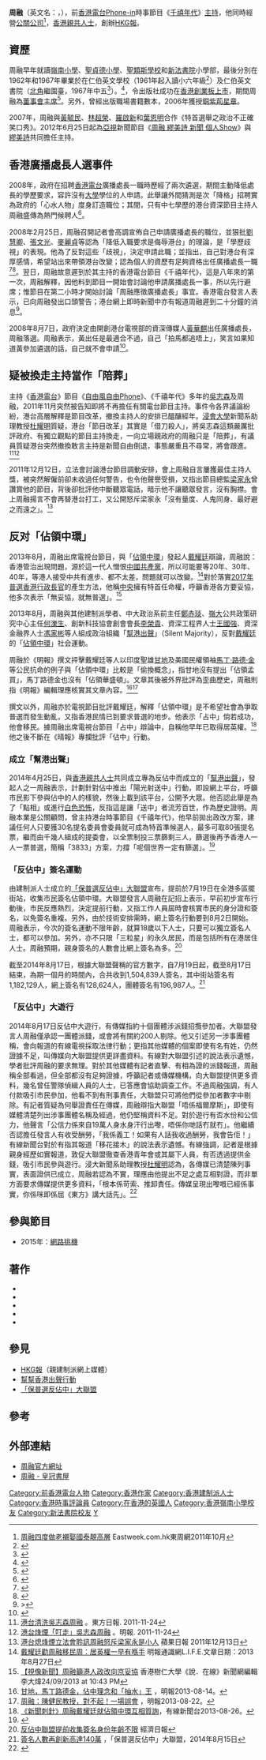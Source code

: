 {{Infobox_officeholder
| name = 周融<br />Robert Chow
| image name = Robert Chow-yung.jpg
| width = 250px
| Sex = 男
| now = [[幫港出聲|幫港出聲]]會長<br>[[「保普選反佔中」大聯盟|「保普選反佔中」大聯盟]]召集人
| period = 2013年8月8日至今（幫港出聲）<br>2014年7月3日至今（反佔中大聯盟）
| nationality = {{CNHK}}<br/>{{UK}}
| date of birth ={{birth_date_and_age|1950|4|22}}
| date of death =
| place of birth = {{HKG-1945}}
| party = [[幫港出聲|幫港出聲]]<br>[[「保普選反佔中」大聯盟|「保普選反佔中」大聯盟]]
| place of death =
| spouse = 林寶蓮（已離婚）<br>陳儀芬（已離婚）<br>張鳳婷
| relatives = 周秉亮（侄子）<br>周巧兒（侄女）
| educate = [[嶺南小學|嶺南小學]]<br>[[聖貞德小學|聖貞德小學]]<br>[[聖類斯學校|聖類斯學校]]<br>[[新法書院|新法書院]]小學部<br>仁伯英文學校<br>香港仁伯英文書院
| past =
*《英文星報》採訪主任（1967-1974）
*[[廉政公署|廉政公署]]新聞部總主任（1974-1985）
*《[[英文虎報|英文虎報]]》[[總經理|總經理]]兼[[總編輯|總編輯]]（1985-1991）
*[[星島集團有限公司|星島集團有限公司]][[總經理|總經理]]
*[[香港電台|香港電台]]廣播處處長候選人（2008）
*[[香港電台|香港電台]]《[[千禧年代_(電台節目)|千禧年代]]》主持
| medal = [[銅紫荊星章|銅紫荊星章]]
}}

'''周融'''{{BBS}}（英文名：{{lang|en|CHOW Yung, Robert}}，{{bd|1950年|4月22日}}），前[[香港電台|香港電台]][[Phone-in|Phone-in]]時事節目《[[千禧年代_(電台節目)|千禧年代]]》[[主持|主持]]，他同時經營[[公關|公關]][[公司|公司]]<ref>[http://eastweek.hk/index.php?aid=15134 周融四度做老襯娶國泰靚高層] {{Wayback|url=http://eastweek.hk/index.php?aid=15134 |date=20140202151620 }}Eastweek.com.hk東周網2011年10月</ref>，[[香港親共人士|香港親共人士]]，創辦[[HKG報|HKG報]]。

== 資歷 ==
周融早年就讀[[嶺南小學|嶺南小學]]、[[聖貞德小學|聖貞德小學]]、[[聖類斯學校|聖類斯學校]]和[[新法書院|新法書院]]小學部，最後分別在1962年和1967年畢業於在仁伯英文學校（1961年起入讀小六年級<ref>{{cite news | title=仁伯英文中學 二次招生放榜 | url=https://mmis.hkpl.gov.hk/coverpage/-/coverpage/view?_coverpage_WAR_mmisportalportlet_hsf=%E4%BB%81%E4%BC%AF&_coverpage_WAR_mmisportalportlet_actual_q=%28%20verbatim_dc.collection%3A%28%22Old%5C%20HK%5C%20Newspapers%22%29%20%29%20AND+%28%20%28%20allTermsMandatory%3A%28true%29%20OR+all_dc.title%3A%28%E4%BB%81%E4%BC%AF%29%20OR+all_dc.creator%3A%28%E4%BB%81%E4%BC%AF%29%20OR+all_dc.contributor%3A%28%E4%BB%81%E4%BC%AF%29%20OR+all_dc.subject%3A%28%E4%BB%81%E4%BC%AF%29%20OR+fulltext%3A%28%E4%BB%81%E4%BC%AF%29%20OR+all_dc.description%3A%28%E4%BB%81%E4%BC%AF%29%20%29%20%29&_coverpage_WAR_mmisportalportlet_sort_field=dc.publicationdate_bsort&p_r_p_-1078056564_c=QF757YsWv5%2B1D0z%2FuZWnPvsouyQsiRfE&_coverpage_WAR_mmisportalportlet_o=17&_coverpage_WAR_mmisportalportlet_sort_order=asc&_coverpage_WAR_mmisportalportlet_filter=dc.publicationdate_dt%3A%5B1960-01-01T00%3A00%3A00Z+TO+1969-12-31T15%3A59%3A59Z%5D | page=7 | publisher=香港工商日報 | date=1961-08-10 | accessdate=2021-11-14 | quote= | archive-date=2021-11-14 | archive-url=https://web.archive.org/web/20211114141408/https://mmis.hkpl.gov.hk/coverpage/-/coverpage/view?_coverpage_WAR_mmisportalportlet_hsf=%E4%BB%81%E4%BC%AF&_coverpage_WAR_mmisportalportlet_actual_q=%28%20verbatim_dc.collection%3A%28%22Old%5C%20HK%5C%20Newspapers%22%29%20%29%20AND+%28%20%28%20allTermsMandatory%3A%28true%29%20OR+all_dc.title%3A%28%E4%BB%81%E4%BC%AF%29%20OR+all_dc.creator%3A%28%E4%BB%81%E4%BC%AF%29%20OR+all_dc.contributor%3A%28%E4%BB%81%E4%BC%AF%29%20OR+all_dc.subject%3A%28%E4%BB%81%E4%BC%AF%29%20OR+fulltext%3A%28%E4%BB%81%E4%BC%AF%29%20OR+all_dc.description%3A%28%E4%BB%81%E4%BC%AF%29%20%29%20%29&_coverpage_WAR_mmisportalportlet_sort_field=dc.publicationdate_bsort&p_r_p_-1078056564_c=QF757YsWv5%2B1D0z%2FuZWnPvsouyQsiRfE&_coverpage_WAR_mmisportalportlet_o=17&_coverpage_WAR_mmisportalportlet_sort_order=asc&_coverpage_WAR_mmisportalportlet_filter=dc.publicationdate_dt%3A%5B1960-01-01T00%3A00%3A00Z+TO+1969-12-31T15%3A59%3A59Z%5D | dead-url=no }}</ref>）及仁伯英文書院（[[北角|北角]]繼園臺，1967年中五<ref>{{cite news | title=英中會考放榜 | url=https://mmis.hkpl.gov.hk/coverpage/-/coverpage/view?_coverpage_WAR_mmisportalportlet_hsf=%E8%8B%B1%E6%96%87%E4%B8%AD%E5%AD%B8%E6%9C%83%E6%94%B7&_coverpage_WAR_mmisportalportlet_actual_q=%28%20verbatim_dc.collection%3A%28%22Old%5C%20HK%5C%20Newspapers%22%29%20%29%20AND+%28%20%28%20allTermsMandatory%3A%28true%29%20OR+all_dc.title%3A%28%E8%8B%B1%E6%96%87%E4%B8%AD%E5%AD%B8%E6%9C%83%E6%94%B7%29%20OR+all_dc.creator%3A%28%E8%8B%B1%E6%96%87%E4%B8%AD%E5%AD%B8%E6%9C%83%E6%94%B7%29%20OR+all_dc.contributor%3A%28%E8%8B%B1%E6%96%87%E4%B8%AD%E5%AD%B8%E6%9C%83%E6%94%B7%29%20OR+all_dc.subject%3A%28%E8%8B%B1%E6%96%87%E4%B8%AD%E5%AD%B8%E6%9C%83%E6%94%B7%29%20OR+fulltext%3A%28%E8%8B%B1%E6%96%87%E4%B8%AD%E5%AD%B8%E6%9C%83%E6%94%B7%29%20OR+all_dc.description%3A%28%E8%8B%B1%E6%96%87%E4%B8%AD%E5%AD%B8%E6%9C%83%E6%94%B7%29%20%29%20%29&_coverpage_WAR_mmisportalportlet_sort_field=dc.publicationdate_bsort&p_r_p_-1078056564_c=QF757YsWv5%2BxN104DIEAyedUndlVBtoC&_coverpage_WAR_mmisportalportlet_o=93&_coverpage_WAR_mmisportalportlet_sort_order=desc&_coverpage_WAR_mmisportalportlet_filter=dc.publicationdate_dt%3A%5B1960-01-01T00%3A00%3A00Z+TO+1969-12-31T15%3A59%3A59Z%5D | page=10 | publisher=香港工商日報 | date=1967-08-22 | accessdate=2021-11-22 | quote= | archive-date=2021-11-21 | archive-url=https://web.archive.org/web/20211121140958/https://mmis.hkpl.gov.hk/coverpage/-/coverpage/view?_coverpage_WAR_mmisportalportlet_hsf=%E8%8B%B1%E6%96%87%E4%B8%AD%E5%AD%B8%E6%9C%83%E6%94%B7&_coverpage_WAR_mmisportalportlet_actual_q=(%20verbatim_dc.collection:(%22Old%5C%20HK%5C%20Newspapers%22)%20)%20AND+(%20(%20allTermsMandatory:(true)%20OR+all_dc.title:(%E8%8B%B1%E6%96%87%E4%B8%AD%E5%AD%B8%E6%9C%83%E6%94%B7)%20OR+all_dc.creator:(%E8%8B%B1%E6%96%87%E4%B8%AD%E5%AD%B8%E6%9C%83%E6%94%B7)%20OR+all_dc.contributor:(%E8%8B%B1%E6%96%87%E4%B8%AD%E5%AD%B8%E6%9C%83%E6%94%B7)%20OR+all_dc.subject:(%E8%8B%B1%E6%96%87%E4%B8%AD%E5%AD%B8%E6%9C%83%E6%94%B7)%20OR+fulltext:(%E8%8B%B1%E6%96%87%E4%B8%AD%E5%AD%B8%E6%9C%83%E6%94%B7)%20OR+all_dc.description:(%E8%8B%B1%E6%96%87%E4%B8%AD%E5%AD%B8%E6%9C%83%E6%94%B7)%20)%20)&_coverpage_WAR_mmisportalportlet_sort_field=dc.publicationdate_bsort&p_r_p_-1078056564_c=QF757YsWv5%2BxN104DIEAyedUndlVBtoC&_coverpage_WAR_mmisportalportlet_o=93&_coverpage_WAR_mmisportalportlet_sort_order=desc&_coverpage_WAR_mmisportalportlet_filter=dc.publicationdate_dt:%5B1960-01-01T00:00:00Z+TO+1969-12-31T15:59:59Z%5D | dead-url=no }}</ref>）。<ref>{{cite web |url=https://hk.lifestyle.appledaily.com/nextplus/magazine/article/20040902/2_4279020/%E7%B5%82-%E6%96%BC-%E8%BC%AA-%E5%88%B0-%E6%88%91-%E5%91%A8-%E8%9E%8D |title=終於輪到我 周融 |last= |first= |date=2004-09-02 |website= |publisher=壹週刊 |access-date=2019-11-01 |quote= |archive-date=2019-11-01 |archive-url=https://web.archive.org/web/20191101011908/https://hk.lifestyle.appledaily.com/nextplus/magazine/article/20040902/2_4279020/%E7%B5%82-%E6%96%BC-%E8%BC%AA-%E5%88%B0-%E6%88%91-%E5%91%A8-%E8%9E%8D |dead-url=no }}</ref>{{Fact|1991年創立HongKong Transit Publishing Company，出版首份在地鐵派發的周刊、俗稱「米報」的招聘廣告雜誌《Recruit》，其後更與招聘網站Panda合併成為「熊貓Recruit」|time=2018-07-21T08:49:10+00:00}}，令出版社成功在[[香港創業板|香港創業板]][[上市|上市]]，期間周融為[[董事會主席|董事會主席]]<ref>{{cite news |url=http://hk.apple.nextmedia.com/financeestate/art/20021123/2963182 |title=周融悉售熊貓股權 |publisher=[[蘋果日報_(香港)|蘋果日報 (香港)]] |date=2002-11-23 |language=zh-hant |access-date=2015-05-13 |archive-url=https://web.archive.org/web/20151003215631/http://hk.apple.nextmedia.com/financeestate/art/20021123/2963182 |archive-date=2015-10-03 |dead-url=no }}</ref>。另外，曾經出版職場書籍數本，2006年獲授[[銅紫荊星章|銅紫荊星章]]。

2007年，周融與[[黃毓民|黃毓民]]、[[林超榮|林超榮]]、[[羅啟新|羅啟新]]和[[葉恩明|葉恩明]]合作《特首選舉之政治不正確笑口秀》。2012年6月25日起為[[亞視|亞視]]新聞節目《[[周融_繆美詩_新聞_個人Show|周融 繆美詩 新聞 個人Show]]》與[[繆美詩|繆美詩]]共同擔任主持。

== 香港廣播處長人選事件 ==
2008年，政府在招聘[[香港電台|香港電台]]廣播處長一職時歷經了兩次遴選，期間主動降低處長的學歷要求，容許沒有[[大學|大學]]學位的人申請。此舉讓外間猜測是次「降格」招聘實為政府的「心水人物」度身訂造職位；其間，只有中七學歷的港台資深節目主持人周融盛傳為熱門候聘人<ref>{{cite web|url=http://news.sina.com.hk/cgi-bin/nw/show.cgi/2/1/1/650106/1.html|title=「廣播處長非筍工」周融：應徵抗學歷歧視|publisher=明報|date=2008-02-26}}{{Dead link|date=2019年8月 |bot=InternetArchiveBot |fix-attempted=yes }}</ref>。

2008年2月25日，周融召開記者會高調宣佈自己申請廣播處長的職位，並狠批[[劉慧卿|劉慧卿]]、[[張文光|張文光]]、[[麥麗貞|麥麗貞]]等認為「降低入職要求是侮辱港台」的理論，是「學歷歧視」的表現。他為了反對這些「歧視」，決定申請此職；並指出，自己對港台有深厚感情，希望站出來帶領港台改變；認為個人的資歷有足夠資格出任廣播處長一職<ref>{{cite web|url=http://news.sina.com.hk/cgi-bin/nw/show.cgi/5/1/1/650215/1.html|title=周融決角逐廣播處長|publisher=星島日報|date=2008-02-26|5=}}{{Dead link|date=2019年8月 |bot=InternetArchiveBot |fix-attempted=yes }}</ref><ref>{{cite web|url=http://hk.news.yahoo.com/080225/60/2pg3g.html|title=周融發火言論|publisher=星島日報|date=2008-02-26|5=|deadurl=yes|archiveurl=https://web.archive.org/web/20080228005945/http://hk.news.yahoo.com/080225/60/2pg3g.html|archivedate=2008-02-28|accessdate=2008-02-26}}</ref>。翌日，周融故意遲到於其主持的香港電台節目《千禧年代》，這是八年來的第一次，周融解釋，因他料到節目一開始會討論他申請廣播處長一事，所以先行避席；惟節目在第二小時才開始討論「周融應徵廣播處長」事宜。香港電台發言人表示，已向周融發出口頭警告；港台網上即時新聞中亦有報道周融遲到二十分鐘的消息<ref>>{{cite web|url=http://app2.rthk.org.hk/pda/news/content.php?id=470778|title=周融遲到今早未能準時主持《千禧年代》|publisher=港台網上即時新聞|date=2008-02-26}}{{dead link|date=2017年12月 |bot=InternetArchiveBot |fix-attempted=yes }}</ref>。

2008年8月7日，政府決定由開創港台電視部的資深傳媒人[[黃華麒|黃華麒]]出任廣播處長，周融落選。周融表示，黃出任是最適合不過，自己「拍馬都追唔上」，笑言如果知道黃參加遴選的話，自己就不會申請<ref>{{cite web|url=http://hk.news.yahoo.com/article/080807/3/7kzm.html|title=周融自謔「拍馬都追唔上」|publisher=星島日報|date=2008-08-28|deadurl=yes|archiveurl=https://web.archive.org/web/20080815063147/http://hk.news.yahoo.com/article/080807/3/7kzm.html|archivedate=2008-08-15|accessdate=2008-08-14}}</ref>。

== 疑被換走主持當作「陪葬」==
主持《[[香港電台|香港電台]]》節目《[[自由風自由Phone|自由風自由Phone]]》、《千禧年代》多年的[[吳志森|吳志森]]及周融，2011年11月突然被告知即將不再擔任有關電台節目主持。事件令各界議論紛紛，港台高層解釋是節目改革，撤換主持人的安排已醞釀經年。[[浸會大學|浸會大學]]新聞系助理教授[[杜耀明|杜耀明]]質疑，港台「節目改革」其實是「借刀殺人」，將吳志森這類嚴厲批評政府、有獨立觀點的節目主持換走，一向立場親政府的周融只是「陪葬」，有議員質疑港台突然撤換敢言主持是新聞自由倒退，事態嚴重且不尋常，將會跟進。<ref>[http://www2.news.sina.com.hk/news/2/1/1/2501023/1.html 港台清洗吳志森周融] {{Wayback|url=http://www2.news.sina.com.hk/news/2/1/1/2501023/1.html |date=20120125074612 }}。東方日報. 2011-11-24</ref><ref>[http://news.sina.com.hk/news/2/1/1/2500858/1.html 港台烽煙「叮走」吳志森周融] {{Wayback|url=http://news.sina.com.hk/news/2/1/1/2500858/1.html |date=20111127152358 }}。明報. 2011-11-24</ref>

2011年12月12日，立法會討論港台節目調動安排，會上周融自言屢獲最佳主持人獎，被突然解僱前卻未收過任何警告，也令他聲譽受損，又指出節目總監[[梁家永|梁家永]]曾讚賞他的節目，背後卻批評他中斷聽眾電話，暗示他不讓聽眾發言，沒有胸襟。會上周融揚言不會再替港台打工，又公開怒斥梁家永「沒有量度、人鬼同身、最好避之而遠之」。<ref>[http://hk.apple.nextmedia.com/template/apple/art_main.php?iss_id=20111213&sec_id=4104&subsec=11867&art_id=15887965 港台熄烽煙立法會聆訊周融怒斥梁家永是小人] 蘋果日報 2011年12月13日</ref>

== 反对「佔領中環」==
2013年8月，周融出席電視台節目，與「[[讓愛與和平佔領中環|佔領中環]]」發起人[[戴耀廷|戴耀廷]]辯論，周融說：香港管治出現問題，源於這一代人憎恨[[中國共產黨|中國共產黨]]，所以可能要等20年、30年、40年，等港人接受中共有進步、都不太差，問題就可以改變。<ref>[http://life.mingpao.com/cfm/dailynews3b.cfm?File=20130827/nalgz/gzb1.txt 戴耀廷勸周融移民周：居英權一早有喺手] {{Wayback|url=http://life.mingpao.com/cfm/dailynews3b.cfm?File=20130827%2Fnalgz%2Fgzb1.txt |date=20180220151930 }}明報通識網L.I.F.E.文章日期：2013年8月27日</ref>對於落實[[2017年香港特別行政區行政長官選舉|2017年普選香港行政長官]]的產生方法，他稱[[中華人民共和國政府|中央]]擁有特首任命權，呼籲香港各方要妥協，他多次表示「無妥協，就無普選」。<ref>[http://jmc.hksyu.edu/shuo/?p=15684 【視像新聞】周融籲港人政改向京妥協] {{Wayback|url=http://jmc.hksyu.edu/shuo/?p=15684 |date=20140221162325 }}香港樹仁大學《說．在線》新聞網編輯李大煒24/09/2013 at 10:43 PM</ref>

2013年8月，周融與其他建制派學者、中大政治系前主任[[鄭赤琰|鄭赤琰]]、[[嶺南大學_(香港)|嶺大]]公共政策研究中心主任[[何濼生|何濼生]]、創新科技協會創會會長[[李榮貴|李榮貴]]、資深工程界人士[[王國強_(香港)|王國強]]、資深金融界人士[[馮家彬|馮家彬]]等人組成政治組織「[[幫港出聲|幫港出聲]]」（Silent Majority），反對[[戴耀廷|戴耀廷]]的「[[讓愛與和平佔領中環|佔領中環]]」社会運動。

周融於《明報》撰文抨擊戴耀廷等人以印度聖雄[[甘地|甘地]]及美國民權領袖[[馬丁·路德·金|馬丁·路德·金]]等公民抗命的例子與「佔領中環」比較是「偷換概念」，指甘地沒有提出「佔領孟買」，馬丁路德金也沒有「佔領華盛頓」。文章其後被外界批評為歪曲歷史，周融則指《明報》編輯理應核實其文章內容。<ref>[http://news.sina.com.hk/news/20130814/-6-3041311/1.html 甘地，馬丁路德金，佔中理念和「抽水」王] {{Wayback|url=http://news.sina.com.hk/news/20130814/-6-3041311/1.html |date=20140221141624 }}，明報2013-08-14。</ref><ref>[http://news.sina.com.hk/news/20130822/-6-3047988/1.html 周融：陳健民教授，對不起！一場誤會] {{Wayback|url=http://news.sina.com.hk/news/20130822/-6-3047988/1.html |date=20140221140837 }}，明報2013-08-22。</ref>

撰文以外，周融亦於電視節目批評戴耀廷，解釋「佔領中環」是不希望社會為爭取普選而發生動亂，又指香港民情已到要求普選的地步。他表示「占中」倘若成功，他會移民。據周融出席電視台節目「占中」辯論中，自稱他早年已取得居英權。<ref>[http://cablenews.i-cable.com/webapps/program/newslancet/videoPlay.php?video_id=12162373 《新聞刺針》周融戴耀廷就佔領中環互相質詢]，有線新聞台2013-08-26。</ref>他之後不斷在《晴報》專攔批評「佔中」行動。

=== 成立「幫港出聲」===
2014年4月25日，與[[香港親共人士|香港親共人士]]共同成立專為反佔中而成立的「[[幫港出聲|幫港出聲]]」，發起人之一周融表示，計劃針對佔中推出「陽光射送中」行動，即設網上平台，呼籲市民影下參與佔中的人的樣貌，然後上載到該平台，公開予大眾。他否認此舉是為了「點相」或進行[[白色恐怖|白色恐怖]]，反指這是讓「送中」者流芳百世，作為歷史證明。周融本業是公關顧問，曾主持港台時事節目《千禧年代》，他早前拋出政改方案，建議任何人只要獲30名提名委員會委員就可成為特首準候選人，最多可取80張提名票，繼而由千幾人組成的提委會，以全票制投三票篩剩三人，篩選後再予香港人一人一票普選，簡稱「3833」方案，力撐「呢個世界一定有篩選」。<ref>{{Cite web |url=http://hk.apple.nextmedia.com/realtime/news/20140425/52416483 |title=幫港出聲搞白色恐怖？周融叫市民影佔中者相放上網香港蘋果日報2014年4月25日 |access-date=2014年4月29日 |archive-url=https://web.archive.org/web/20140429185147/http://hk.apple.nextmedia.com/realtime/news/20140425/52416483 |archive-date=2014年4月29日 |dead-url=no }}</ref>

=== 「反佔中」簽名運動 ===
由建制派人士成立的[[「保普選反佔中」大聯盟|「保普選反佔中」大聯盟]]宣布，提前於7月19日在全港多區擺街站，收集市民簽名佔領中環。大聯盟發言人周融在記招上表示，早前初步宣布行動後，市民反應熱烈，決定提前行動，又指工作人員屆時會核實市民的身分證和簽名，以免簽名重複。另外，由於技術安排需時，網上簽名行動要到8月2日開始。周融表示，今次的簽名運動不限年齡，就算18歲以下人士，只要可以獨立簽名人士，都可以參加。另外，亦不只限「三粒星」的永久居民，而是包括所有在港居住人士。周融預期，親身簽名的人數會比網上簽名為多。<ref>[http://www.hket.com/eti/inews/content/173107 反佔中聯盟提前收集簽名身份年齡不限] {{Wayback|url=http://www.hket.com/eti/inews/content/173107 |date=20140714235636 }}經濟日報</ref>

截至2014年8月17日，根據大聯盟聲稱的官方數字，自7月19日起，截至8月17日結束，為期一個月的時間內，合共收到1,504,839人簽名，其中街站簽名有1,182,129人，網上簽名有128,624人，團體簽名有196,987人。<ref>[http://sign4peacedemocracy.hk/index.php?r=index/detail&id=328 簽名人數再創新高達140萬] {{Wayback|url=http://sign4peacedemocracy.hk/index.php?r=index%2Fdetail&id=328 |date=20190512031442 }}，「保普選反佔中」大聯盟，2014年8月15日</ref>

=== 「反佔中」大遊行 ===
2014年8月17日反佔中大遊行，有傳媒指約十個團體涉派錢招攬參加者。大聯盟發言人周融僅承認一團體派錢，或會將有關約200人剔除。他又引述另一涉事團體稱，會向報道的有線電視採取法律行動；更指其他媒體的個案即使有名有姓，仍然證據不足，叫傳媒向大聯盟提供更詳盡資料。有線對大聯盟引述的說法表示遺憾，學者批評周融的要求無理。對於其他媒體有記者直擊、有相為證的派錢報道，周融稱全部看過，但全部都沒有足夠證據，呼籲記者或傳媒機構，向大聯盟提供更多資料，幾名曾任警隊偵緝人員的人士，已答應會協助調查工作。不過周融強調，有人付款吸引市民參加，他看不到有刑事責任，大聯盟只可將他們從參加者數字中剔除。有記者質疑為何舉證責任在傳媒，周融辯指大聯盟「唔係福爾摩斯」，即使有媒體清楚列出涉事團體名稱及經過，他仍堅稱資料不足。對於遊行有否水份和公信力，他聲言「公信力係來自19萬人身水身汗行出嚟，唔係你哋話冇就冇」。他繼續否認擔任發言人有收受酬勞，「我係義工！如果有人話我收過酬勞，我會告佢！」有線新聞台對於有指其報道「移花接木」的說法表示遺憾。有線強調，記者是根據親身經歷如實報道，敦促大聯盟徹查香港青年會或其屬下人員，有否透過提供金錢，吸引市民參與遊行。浸大新聞系助理教授[[杜耀明|杜耀明]]認為，各傳媒已清楚陳列事實，表面證供已成立，周融若認為不實，理應由他提出不足之處互相對證，而非單方面要求傳媒提供更多資料，「根本係苛索、推卸責任。傳媒呈現出嚟嘅已經係事實，你係咪即係屈《東方》講大話先」。<ref>{{Cite web |url=http://hk.apple.nextmedia.com/news/art/20140819/18836950 |title=派錢遊行有片有相　周融死撐無證據吳秋北屈有線報道移花接木 |access-date=2014-11-20 |archive-url=https://web.archive.org/web/20141209114849/http://hk.apple.nextmedia.com/news/art/20140819/18836950 |archive-date=2014-12-09 |dead-url=no }}</ref>

== 參與節目 ==
* 2015年：[[網路挑機|網路挑機]]

== 著作 ==
*{{cite book | author = 周融 | year = 2006 | title = 《5年薪金加4倍》 | publisher = [[皇冠出版社|皇冠出版社]] | location =香港 | id = ISBN 9624519854}}
*{{cite book | author = 周融 | year = 2004 | title = 《懶人英文也會好》 | publisher = [[皇冠出版社|皇冠出版社]] | location =香港 | id = ISBN 9624518475}}
*{{cite book | author = 周融 | year = 2003 | title = 《成功，你敢嗎?》  | publisher = [[皇冠出版社|皇冠出版社]] | location =香港 | id = ISBN 9629792958}}
*{{cite book | author = 周融 | year = 2003 | title = 《改變，你怕嗎?》  | publisher = [[文林社|文林社]] | location =香港 | id = ISBN 9629793032}}
*{{cite book | author = 周融 | year = 2003 | title = 《面試，你想贏嗎？》 | publisher = [[文林社|文林社]] | location =香港 | id = ISBN 9629793121}}

== 參見 ==
* [[HKG報|HKG報]]（親建制派網上媒體）
* [[幫幫香港出聲行動|幫幫香港出聲行動]]
* [[「保普選反佔中」大聯盟|「保普選反佔中」大聯盟]]

== 參考 ==
{{reflist|2}}

== 外部連結 ==
*[http://www.rcf.com.hk/ 周融官方網址] {{Wayback|url=http://www.rcf.com.hk/ |date=20211222112522 }}
*[http://www.crown-bookstore.com/show_book.php?sauthor=%A9P%BF%C4 周融 - 皇冠書屋]{{Wayback|url=http://www.crown-bookstore.com/show_book.php?sauthor=%A9P%BF%C4 |date=20080223083625 }}

[[Category:前香港電台人物|Category:前香港電台人物]]
[[Category:香港作家|Category:香港作家]]
[[Category:香港建制派人士|Category:香港建制派人士]]
[[Category:香港時事評論員|Category:香港時事評論員]]
[[Category:在香港的英國人|Category:在香港的英國人]]
[[Category:香港嶺南小學校友|Category:香港嶺南小學校友]]
[[Category:新法書院校友|Category:新法書院校友]]
[[Category:周姓|Y]]